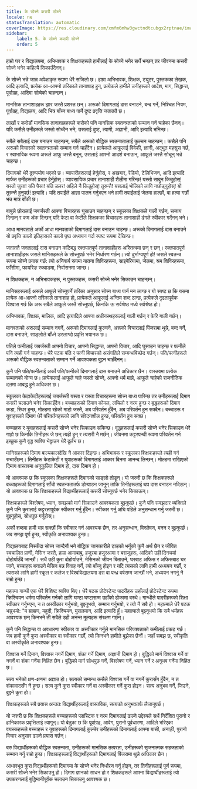 ```yaml
---
title: के सोच्ने कसरी सोच्ने
locale: ne
statusTranslation: automatic
coverImage: https://res.cloudinary.com/xmfm6mhw3gwctndtcubgx2rptnae/image/upload/v1740337243/small_cover_educacion_fundamental_a051170f1c.webp
sidebar:
    label: 5. के सोच्ने कसरी सोच्ने
    order: 5
---
```

हाम्रो घर र विद्यालयमा, अभिभावक र शिक्षकहरूले हामीलाई के सोच्ने भनेर सधैँ भन्छन् तर जीवनमा कसरी सोच्ने भनेर कहिल्यै सिकाउँदैनन्।

के सोच्ने भन्ने जान्न अपेक्षाकृत रूपमा धेरै सजिलो छ। हाम्रा अभिभावक, शिक्षक, ट्युटर, पुस्तकका लेखक, आदि इत्यादि, प्रत्येक आ-आफ्नो तरिकाले तानाशाह हुन्, प्रत्येकले हामीले उनीहरूको आदेश, माग, सिद्धान्त, पूर्वाग्रह, आदिमा सोचेको चाहन्छन्।

मानसिक तानाशाहहरू झार जस्तै प्रशस्त छन्। अरूको दिमागलाई दास बनाउने, बन्द गर्ने, निश्चित नियम, पूर्वाग्रह, विद्यालय, आदि भित्र बाँच्न बाध्य पार्ने दुष्ट प्रवृत्ति जताततै छ।

लाखौं र करोडौं मानसिक तानाशाहहरूले कसैको पनि मानसिक स्वतन्त्रताको सम्मान गर्न चाहेका छैनन्। यदि कसैले उनीहरूले जस्तो सोच्दैन भने, उसलाई दुष्ट, त्यागी, अज्ञानी, आदि इत्यादि भनिन्छ।

सबैले सबैलाई दास बनाउन चाहन्छन्, सबैले अरूको बौद्धिक स्वतन्त्रतालाई कुल्चन चाहन्छन्। कसैले पनि अरूको विचारको स्वतन्त्रताको सम्मान गर्न चाहँदैन। प्रत्येकले आफूलाई विवेकी, ज्ञानी, अद्भुत महसुस गर्छ, र स्वाभाविक रूपमा अरूले आफू जस्तै बनून्, उसलाई आफ्नो आदर्श बनाऊन्, आफूले जस्तै सोचून् भन्ने चाहन्छ।

दिमागको धेरै दुरुपयोग भएको छ। व्यापारीहरूलाई हेर्नुहोस्, र अखबार, रेडियो, टेलिभिजन, आदि इत्यादि मार्फत उनीहरूको प्रचार हेर्नुहोस्। व्यावसायिक प्रचार तानाशाही शैलीमा गरिन्छ! यस्तो साबुन किन्नुहोस्! यस्तो जुत्ता! यति पैसा! यति डलर! अहिले नै किन्नुहोस्! तुरुन्तै! यसलाई भोलिको लागि नछोड्नुहोस्! यो तुरुन्तै हुनुपर्छ! इत्यादि। यदि तपाईंले आज्ञा पालन गर्नुभएन भने हामी तपाईंलाई जेलमा हाल्छौं, वा हत्या गर्छौं भन्न मात्र बाँकी छ।

बाबुले छोरालाई जबर्जस्ती आफ्ना विचारहरू घुसाउन चाहन्छन् र स्कूलका शिक्षकले गाली गर्छन्, सजाय दिन्छन् र कम अंक दिन्छन् यदि केटा वा केटीले शिक्षकका विचारहरू तानाशाही ढंगले स्वीकार गर्दैनन् भने।

आधा मानवताले अर्को आधा मानवताको दिमागलाई दास बनाउन चाहन्छ। अरूको दिमागलाई दास बनाउने यो प्रवृत्ति कालो इतिहासको कालो पृष्ठ अध्ययन गर्दा स्पष्ट रूपमा देखिन्छ।

जताततै जनतालाई दास बनाउन कटिबद्ध रक्तपातपूर्ण तानाशाहीहरू अस्तित्वमा छन् र छन्। रक्तपातपूर्ण तानाशाहीहरू जसले मानिसहरूले के सोच्नुपर्छ भनेर निर्धारण गर्छन्। त्यो दुर्भाग्यपूर्ण हो! जसले स्वतन्त्र रूपमा सोच्ने प्रयास गर्छ: त्यो अनिवार्य रूपमा यातना शिविरहरूमा, साइबेरियामा, जेलमा, श्रम शिविरहरूमा, फाँसीमा, फायरिङ स्क्वाडमा, निर्वासनमा जान्छ।

न शिक्षकहरू, न अभिभावकहरू, न पुस्तकहरू, कसरी सोच्ने भनेर सिकाउन चाहन्छन्।

मानिसहरूलाई अरूले आफूले सोच्नुपर्ने तरिका अनुसार सोच्न बाध्य पार्न मन लाग्छ र यो स्पष्ट छ कि यसमा प्रत्येक आ-आफ्नो तरिकाले तानाशाह हो, प्रत्येकले आफूलाई अन्तिम शब्द ठान्छ, प्रत्येकले दृढतापूर्वक विश्वास गर्छ कि अरू सबैले आफूले जस्तै सोच्नुपर्छ, किनकि ऊ सर्वश्रेष्ठ मध्ये सर्वश्रेष्ठ हो।

अभिभावक, शिक्षक, मालिक, आदि इत्यादिले आफ्ना अधीनस्थहरूलाई गाली गर्छन् र फेरि गाली गर्छन्।

मानवताको अरूलाई सम्मान नगर्ने, अरूको दिमागलाई कुल्चने, अरूको विचारलाई पिंजरामा थुन्ने, बन्द गर्ने, दास बनाउने, साङ्लोले बाँध्ने डरलाग्दो प्रवृत्ति भयानक छ।

पतिले पत्नीलाई जबर्जस्ती आफ्नो विचार, आफ्नो सिद्धान्त, आफ्नो विचार, आदि घुसाउन चाहन्छ र पत्नीले पनि त्यही गर्न चाहन्छ। धेरै पटक पति र पत्नी विचारको असंगतिले सम्बन्धविच्छेद गर्छन्। पति/पत्नीहरूले अरूको बौद्धिक स्वतन्त्रताको सम्मान गर्ने आवश्यकता बुझ्न चाहँदैनन्।

कुनै पनि पति/पत्नीलाई अर्को पति/पत्नीको दिमागलाई दास बनाउने अधिकार छैन। वास्तवमा प्रत्येक सम्मानको योग्य छ। प्रत्येकलाई आफूले चाहे जस्तो सोच्ने, आफ्नो धर्म मान्ने, आफूले चाहेको राजनीतिक दलमा आबद्ध हुने अधिकार छ।

स्कूलका केटाकेटीहरूलाई जबर्जस्ती यस्ता र यस्ता विचारहरूमा सोच्न बाध्य पारिन्छ तर उनीहरूलाई दिमाग कसरी चलाउने भनेर सिकाइँदैन। बच्चाहरूको दिमाग कोमल, लचिलो र नरम हुन्छ र वृद्धहरूको दिमाग कडा, स्थिर हुन्छ, मोल्डमा रहेको माटो जस्तै, अब परिवर्तन हुँदैन, अब परिवर्तन हुन सक्दैन। बच्चाहरू र युवाहरूको दिमाग धेरै परिवर्तनहरूको लागि संवेदनशील हुन्छ, परिवर्तन हुन सक्छ।

बच्चाहरू र युवाहरूलाई कसरी सोच्ने भनेर सिकाउन सकिन्छ। वृद्धहरूलाई कसरी सोच्ने भनेर सिकाउन धेरै गाह्रो छ किनकि तिनीहरू जे छन् त्यही हुन् र त्यसरी नै मर्छन्। जीवनमा कट्टरपन्थी रूपमा परिवर्तन गर्न इच्छुक कुनै वृद्ध व्यक्ति भेट्टाउन धेरै दुर्लभ छ।

मानिसहरूको दिमाग बाल्यकालदेखि नै आकार दिइन्छ। अभिभावक र स्कूलका शिक्षकहरूले त्यही गर्न रुचाउँछन्। तिनीहरू केटाकेटी र युवाहरूको दिमागलाई आकार दिनमा आनन्द लिन्छन्। मोल्डमा राखिएको दिमाग वास्तवमा अनुकूलित दिमाग हो, दास दिमाग हो।

यो आवश्यक छ कि स्कूलका शिक्षकहरूले दिमागको साङ्लो तोडून्। यो जरुरी छ कि शिक्षकहरूले बच्चाहरूको दिमागलाई साँचो स्वतन्त्रतातर्फ डोऱ्याउन जानून् ताकि तिनीहरूलाई थप दास बनाउन नदिऊन्। यो आवश्यक छ कि शिक्षकहरूले विद्यार्थीहरूलाई कसरी सोच्नुपर्छ भनेर सिकाऊन्।

शिक्षकहरूले विश्लेषण, ध्यान, समझको मार्ग सिकाउने आवश्यकता बुझ्नुपर्छ। कुनै पनि समझदार व्यक्तिले कुनै पनि कुरालाई कट्टरतापूर्वक स्वीकार गर्नु हुँदैन। स्वीकार गर्नु अघि पहिले अनुसन्धान गर्नु जरुरी छ। बुझ्नुहोस्, सोधपुछ गर्नुहोस्।

अर्को शब्दमा हामी भन्न सक्छौं कि स्वीकार गर्न आवश्यक छैन, तर अनुसन्धान, विश्लेषण, मनन र बुझ्नुपर्छ। जब समझ पूर्ण हुन्छ, स्वीकृति अनावश्यक हुन्छ।

विद्यालयबाट निस्कँदा सोच्न जान्दैनौं भने बौद्धिक जानकारीले टाउको भर्नुको कुनै अर्थ छैन र जीवित स्वचालित प्राणी, मेसिन जस्तै, हाम्रा आमाबाबु, हजुरबा हजुरआमा र बराजुहरू, आदिको उही दिनचर्या दोहोर्याउँदै जान्छौं। सधैं उही कुरा दोहोर्याउने, मेसिनको जीवन बिताउने, घरबाट अफिस र अफिसबाट घर जाने, बच्चाहरू बनाउने मेसिन बन्न विवाह गर्ने, त्यो बाँच्नु होइन र यदि त्यसको लागि हामी अध्ययन गर्छौं, र त्यसको लागि हामी स्कूल र कलेज र विश्वविद्यालयमा दस वा पन्ध्र वर्षसम्म जान्छौं भने, अध्ययन नगर्नु नै राम्रो हुन्छ।

महात्मा गान्धी एक धेरै विशिष्ट व्यक्ति थिए। धेरै पटक प्रोटेस्टेन्ट पादरीहरू उहाँलाई प्रोटेस्टेन्ट रूपमा क्रिश्चियन धर्ममा परिवर्तन गर्नको लागि घण्टा घण्टासम्म उहाँको ढोकामा बस्थे। गान्धीले पादरीहरूको शिक्षा स्वीकार गर्नुभएन, न त अस्वीकार गर्नुभयो, बुझ्नुभयो, सम्मान गर्नुभयो, र त्यो नै सबै हो। महात्माले धेरै पटक भन्नुभयो: "म ब्राह्मण, यहूदी, क्रिश्चियन, मुसलमान, आदि इत्यादि हुँ। महात्माले बुझ्नुभयो कि सबै धर्महरू आवश्यक छन् किनभने ती सबैले उही अनन्त मूल्यहरू संरक्षण गर्छन्।

कुनै पनि सिद्धान्त वा अवधारणा स्वीकार वा अस्वीकार गर्नुले मानसिक परिपक्वताको कमीलाई प्रकट गर्छ। जब हामी कुनै कुरा अस्वीकार वा स्वीकार गर्छौं, त्यो किनभने हामीले बुझेका छैनौं। जहाँ समझ छ, स्वीकृति वा अस्वीकृति अनावश्यक हुन्छ।

विश्वास गर्ने दिमाग, विश्वास नगर्ने दिमाग, शंका गर्ने दिमाग, अज्ञानी दिमाग हो। बुद्धिको मार्ग विश्वास गर्ने वा नगर्ने वा शंका गर्नेमा निहित छैन। बुद्धिको मार्ग सोधपुछ गर्ने, विश्लेषण गर्ने, ध्यान गर्ने र अनुभव गर्नेमा निहित छ।

सत्य भनेको क्षण-क्षणमा अज्ञात हो। सत्यको सम्बन्ध कसैले विश्वास गर्ने वा नगर्ने कुरासँग हुँदैन, न त शंकावादसँग नै हुन्छ। सत्य कुनै कुरा स्वीकार गर्ने वा अस्वीकार गर्ने कुरा होइन। सत्य अनुभव गर्ने, जिउने, बुझ्ने कुरा हो।

शिक्षकहरूको सबै प्रयास अन्ततः विद्यार्थीहरूलाई वास्तविक, सत्यको अनुभवतर्फ लैजानुपर्छ।

यो जरुरी छ कि शिक्षकहरूले बच्चाहरूको प्लास्टिक र नरम दिमागलाई ढाल्ने उद्देश्यले सधैं निर्देशित पुरानो र हानिकारक प्रवृत्तिलाई त्यागून्। यो बेतुका छ कि पूर्वाग्रह, आवेग, पुरानो पूर्वधारणा, आदिले भरिएका वयस्कहरूले बच्चाहरू र युवाहरूको दिमागलाई कुल्चेर उनीहरूको दिमागलाई आफ्ना बासी, अनाड़ी, पुरानो विचार अनुसार ढाल्ने प्रयास गर्छन्।

बरु विद्यार्थीहरूको बौद्धिक स्वतन्त्रता, उनीहरूको मानसिक तत्परता, उनीहरूको सृजनात्मक सहजताको सम्मान गर्नु राम्रो हुन्छ। शिक्षकहरूलाई विद्यार्थीहरूको दिमागलाई पिंजरामा थुन्ने अधिकार छैन।

आधारभूत कुरा विद्यार्थीहरूको दिमागमा के सोच्ने भनेर निर्धारण गर्नु होइन, तर तिनीहरूलाई पूर्ण रूपमा, कसरी सोच्ने भनेर सिकाउनु हो। दिमाग ज्ञानको साधन हो र शिक्षकहरूले आफ्ना विद्यार्थीहरूलाई त्यो उपकरणलाई बुद्धिमानीपूर्वक चलाउन सिकाउनु आवश्यक छ।


